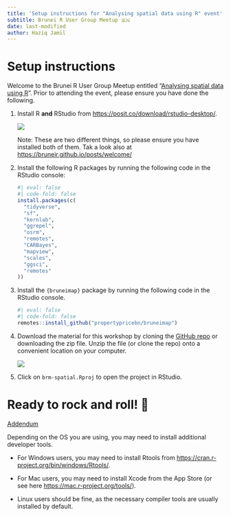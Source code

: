 ```yaml
---
title: 'Setup instructions for "Analysing spatial data using R" event'
subtitle: Brunei R User Group Meetup 🇧🇳
date: last-modified
author: Haziq Jamil
---
```


# Setup instructions

Welcome to the Brunei R User Group Meetup entitled "[Analysing spatial data using R](../../../events/2024-09-09-spatial)". Prior to attending the event, please ensure you have done the following.

1.  Install R **and** RStudio from <https://posit.co/download/rstudio-desktop/>.

    ![](install_r.png)

    Note: These are two different things, so please ensure you have installed both of them. Tak a look also at <https://bruneir.github.io/posts/welcome/>

2.  Install the following R packages by running the following code in the RStudio console:

    ```r
    #| eval: false
    #| code-fold: false
    install.packages(c(
      "tidyverse", 
      "sf", 
      "kernlab", 
      "ggrepel", 
      "osrm", 
      "remotes",
      "CARBayes",
      "mapview",
      "scales",
      "ggsci",
      "remotes"
    ))
    ```

3.  Install the `{bruneimap}` package by running the following code in the RStudio console.

    ```r
    #| eval: false
    #| code-fold: false
    remotes::install_github("propertypricebn/bruneimap")
    ```

4.  Download the material for this workshop by cloning the [GitHub repo](https://github.com/bruneir/brm-spatial/) or downloading the zip file. Unzip the file (or clone the repo) onto a convenient location on your computer.

    ![](download_github.png)

5.  Click on `brm-spatial.Rproj` to open the project in RStudio.

# Ready to rock and roll! 🎸

<u>Addendum</u>

Depending on the OS you are using, you may need to install additional developer tools.

-   For Windows users, you may need to install Rtools from <https://cran.r-project.org/bin/windows/Rtools/>.

-   For Mac users, you may need to install Xcode from the App Store (or see here <https://mac.r-project.org/tools/>).

-   Linux users should be fine, as the necessary compiler tools are usually installed by default.
